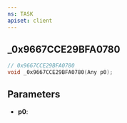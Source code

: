 ```yaml
---
ns: TASK
apiset: client
---
```

## _0x9667CCE29BFA0780

```c
// 0x9667CCE29BFA0780
void _0x9667CCE29BFA0780(Any p0);
```


## Parameters
* **p0**: